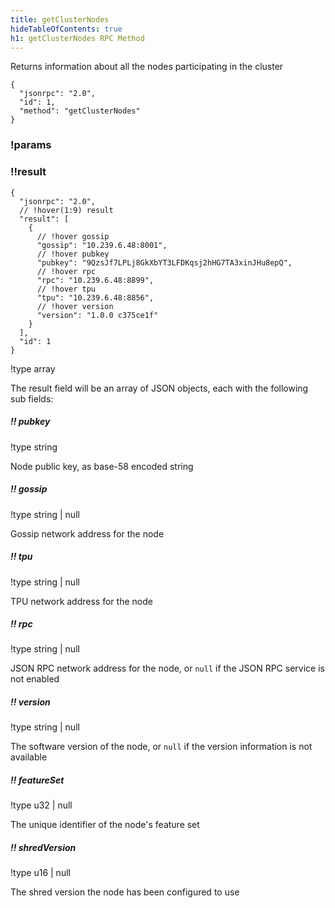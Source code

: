 ```yaml
---
title: getClusterNodes
hideTableOfContents: true
h1: getClusterNodes RPC Method
---
```


Returns information about all the nodes participating in the cluster

<HTTPMethod>

```jsonc !!request
{
  "jsonrpc": "2.0",
  "id": 1,
  "method": "getClusterNodes"
}
```

### !params

### !!result

```jsonc !response
{
  "jsonrpc": "2.0",
  // !hover(1:9) result
  "result": [
    {
      // !hover gossip
      "gossip": "10.239.6.48:8001",
      // !hover pubkey
      "pubkey": "9QzsJf7LPLj8GkXbYT3LFDKqsj2hHG7TA3xinJHu8epQ",
      // !hover rpc
      "rpc": "10.239.6.48:8899",
      // !hover tpu
      "tpu": "10.239.6.48:8856",
      // !hover version
      "version": "1.0.0 c375ce1f"
    }
  ],
  "id": 1
}
```

!type array

The result field will be an array of JSON objects, each with the following sub
fields:

##### !! pubkey

!type string

Node public key, as base-58 encoded string

##### !! gossip

!type string | null

Gossip network address for the node

##### !! tpu

!type string | null

TPU network address for the node

##### !! rpc

!type string | null

JSON RPC network address for the node, or `null` if the JSON RPC service is not
enabled

##### !! version

!type string | null

The software version of the node, or `null` if the version information is not
available

##### !! featureSet

!type u32 | null

The unique identifier of the node's feature set

##### !! shredVersion

!type u16 | null

The shred version the node has been configured to use

</HTTPMethod>
